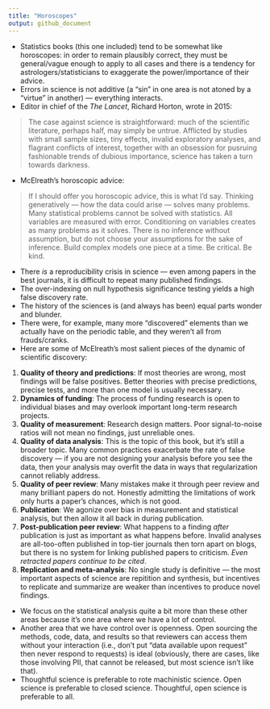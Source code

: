 ```yaml
---
title: "Horoscopes"
output: github_document
---
```


* Statistics books (this one included) tend to be somewhat like horoscopes: in order to remain plausibly correct, they must be general/vague enough to apply to all cases and there is a tendency for astrologers/statisticians to exaggerate the power/importance of their advice. 
* Errors in science is not additive (a "sin" in one area is not atoned by a "virtue" in another) --- everything interacts.
* Editor in chief of the *The Lancet*, Richard Horton, wrote in 2015:

>The case against science is straightforward: much of the scientific literature, perhaps half, may simply be untrue. Afflicted by studies with small sample sizes, tiny effects, invalid exploratory analyses, and flagrant conflicts of interest, together with an obsession for pusruing fashionable trends of dubious importance, science has taken a turn towards darkness.

* McElreath's horoscopic advice: 

>If I should offer you horoscopic advice, this is what I'd say. Thinking generatively --- how the data could arise --- solves many problems. Many statistical problems cannot be solved with statistics. All variables are measured with error. Conditioning on variables creates as many problems as it solves. There is no inference without assumption, but do not choose your assumptions for the sake of inference. Build complex models one piece at a time. Be critical. Be kind.

* There *is* a reproducibility crisis in science --- even among papers in the best journals, it is difficult to repeat many published findings.
* The over-indexing on null hypothesis significance testing yields a high false discovery rate. 
* The history of the sciences is (and always has been) equal parts wonder and blunder. 
* There were, for example, many more "discovered" elements than we actually have on the periodic table, and they weren't all from frauds/cranks.
* Here are some of McElreath's most salient pieces of the dynamic of scientific discovery:

1. **Quality of theory and predictions**: If most theories are wrong, most findings will be false positives. Better theories with precise predictions, precise tests, and more than one model is usually necessary.
2. **Dynamics of funding**: The process of funding research is open to individual biases and may overlook important long-term research projects.
3. **Quality of measurement**: Research design matters. Poor signal-to-noise ratios will not mean no findings, just unreliable ones.
4. **Quality of data analysis**: This is the topic of this book, but it's still a broader topic. Many common practices exacerbate the rate of false discovery --- if you are not designing your analysis before you see the data, then your analysis may overfit the data in ways that regularization cannot reliably address.
5. **Quality of peer review**: Many mistakes make it through peer review and many brilliant papers do not. Honestly admitting the limitations of work only hurts a paper's chances, which is not good.
6. **Publication**: We agonize over bias in measurement and statistical analysis, but then allow it all back in during publication.
7. **Post-publication peer review**: What happens to a finding *after* publication is just as important as what happens before. Invalid analyses are all-too-often published in top-tier journals then torn apart on blogs, but there is no system for linking published papers to criticism. *Even retracted papers continue to be cited*.
8. **Replication and meta-analysis**: No single study is definitive --- the most important aspects of science are repitition and synthesis, but incentives to replicate and summarize are weaker than incentives to produce novel findings. 

* We focus on the statistical analysis quite a bit more than these other areas because it's one area where we have a lot of control.
* Another area that we have control over is openness. Open sourcing the methods, code, data, and results so that reviewers can access them without your interaction (i.e., don't put "data available upon request" then never respond to requests) is ideal (obviously, there are cases, like those involving PII, that cannot be released, but most science isn't like that).
* Thoughtful science is preferable to rote machinistic science. Open science is preferable to closed science. Thoughtful, open science is preferable to all. 
